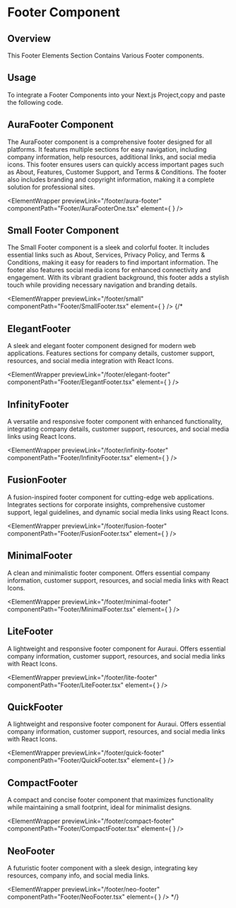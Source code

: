 
# Footer Component

## Overview

This Footer Elements Section Contains Various Footer components.

## Usage

To integrate a Footer Components into your Next.js Project,copy and paste the following code.

## AuraFooter Component

The AuraFooter component is a comprehensive footer designed for all platforms. It features multiple sections for easy navigation, including company information, help resources, additional links, and social media icons. This footer ensures users can quickly access important pages such as About, Features, Customer Support, and Terms & Conditions. The footer also includes branding and copyright information, making it a complete solution for professional sites.

<ElementWrapper
 previewLink="/footer/aura-footer"
componentPath="Footer/AuraFooterOne.tsx" 
  element={  <AuraFooterOne />}
/>

## Small Footer Component

The Small Footer component is a sleek and colorful footer. It includes essential links such as About, Services, Privacy Policy, and Terms & Conditions, making it easy for readers to find important information. The footer also features social media icons for enhanced connectivity and engagement. With its vibrant gradient background, this footer adds a stylish touch while providing necessary navigation and branding details.

<ElementWrapper
  previewLink="/footer/small"
componentPath="Footer/SmallFooter.tsx"
  element={ <SmallFooter />}
/>
{/* 
## ElegantFooter

 A sleek and elegant footer component designed for modern web applications. Features sections for company details, customer support, resources, and social media integration with React Icons.

<ElementWrapper
  previewLink="/footer/elegant-footer"
componentPath="Footer/ElegantFooter.tsx"
  element={ <ElegantFooter />}
/>

## InfinityFooter

  A versatile and responsive footer component with enhanced functionality, integrating company details, customer support, resources, and social media links using React Icons.

<ElementWrapper
  previewLink="/footer/infinity-footer"
componentPath="Footer/InfinityFooter.tsx"
  element={ <InfinityFooter />}
/>

## FusionFooter

 A fusion-inspired footer component for cutting-edge web applications. Integrates sections for corporate insights, comprehensive customer support, legal guidelines, and dynamic social media links using React Icons.

<ElementWrapper
  previewLink="/footer/fusion-footer"
componentPath="Footer/FusionFooter.tsx"
  element={ <FusionFooter />}
/>

## MinimalFooter

 A clean and minimalistic footer component. Offers essential company information, customer support, resources, and social media links with React Icons.

<ElementWrapper
  previewLink="/footer/minimal-footer"
componentPath="Footer/MinimalFooter.tsx"
  element={ <MinimalFooter />}
/>

## LiteFooter

A lightweight and responsive footer component for Auraui. Offers essential company information, customer support, resources, and social media links with React Icons.


<ElementWrapper
  previewLink="/footer/lite-footer"
componentPath="Footer/LiteFooter.tsx"
  element={ <LiteFooter />}
/>

## QuickFooter

A lightweight and responsive footer component for Auraui. Offers essential company information, customer support, resources, and social media links with React Icons.


<ElementWrapper
  previewLink="/footer/quick-footer"
componentPath="Footer/QuickFooter.tsx"
  element={ <QuickFooter />}
/>


## CompactFooter

A compact and concise footer component that maximizes functionality while maintaining a small footprint, ideal for minimalist designs.

<ElementWrapper
  previewLink="/footer/compact-footer"
componentPath="Footer/CompactFooter.tsx"
  element={ <CompactFooter />}
/>

## NeoFooter

A futuristic footer component with a sleek design, integrating key resources, company info, and social media links.


<ElementWrapper
  previewLink="/footer/neo-footer"
componentPath="Footer/NeoFooter.tsx"
  element={ <NeoFooter />}
/> */}

